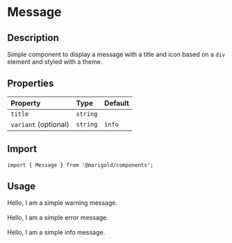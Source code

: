 
<Meta title="Components/Content/Message" />

# Message

## Description

Simple component to display a message with a title and icon based on a `div` element and styled with a theme.

## Properties

| Property             | Type     | Default |
| :------------------- | :------- | :------ |
| `title`              | `string` |         |
| `variant` (optional) | `string` | `info`  |

## Import

```tsx
import { Message } from '@marigold/components';
```

## Usage

<Preview>
  <Story name="Message">
    <Message variant="warning" messageTitle="Danger Zone!">
      <Text>Hello, I am a simple warning message.</Text>
    </Message>
    <br />
    <br />
    <Message variant="error" messageTitle="Wrong here.">
      <Text>Hello, I am a simple error message.</Text>
    </Message>
    <br />
    <br />
    <Message messageTitle="There is an update available.">
      <Text>Hello, I am a simple info message.</Text>
    </Message>
  </Story>
</Preview>
